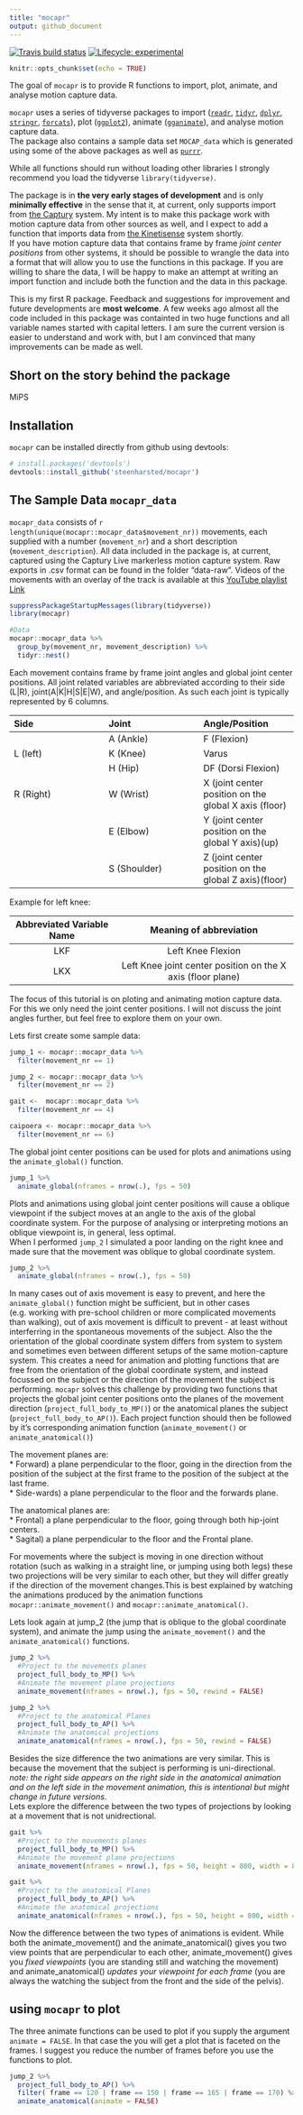 ```yaml
---
title: "mocapr"
output: github_document
---
```

<!-- README.md is generated from README.Rmd. Please edit that file -->
<!-- badges: start -->
[![Travis build status](https://travis-ci.com/steenharsted/mocapr.svg?branch=master)](https://travis-ci.com/steenharsted/mocapr)
[![Lifecycle: experimental](https://img.shields.io/badge/lifecycle-experimental-orange.svg)](https://www.tidyverse.org/lifecycle/#experimental)
<!-- badges: end -->


```r
knitr::opts_chunk$set(echo = TRUE)
```

The goal of `mocapr` is to provide R functions to import, plot, animate, and analyse motion capture data. 

`mocapr` uses a series of tidyverse packages to import ([`readr`](https://github.com/tidyverse/readr), [`tidyr`](https://github.com/tidyverse/tidyr), [`dplyr`](https://github.com/tidyverse/dplyr), [`stringr`](https://github.com/tidyverse/stringr), [`forcats`](https://github.com/tidyverse/forcats)), plot ([`ggplot2`](https://github.com/tidyverse/ggplot2)), animate ([`gganimate`](https://github.com/thomasp85/gganimate)), and analyse motion capture data.  
The package also contains a sample data set `MOCAP_data` which is generated using some of the above packages as well as [`purrr`](https://github.com/tidyverse/purrr).

While all functions should run without loading other libraries I strongly recommend you load the tidyverse `library(tidyverse)`.


The package is in **the very early stages of development** and is only **minimally effective** in the sense that it, at current, only supports import from [the Captury](http://thecaptury.com/) system. My intent is to make this package work with motion capture data from other sources as well, and I expect to add a function that imports data from [the Kinetisense](https://kinetisense.com/) system shortly.  
If you have motion capture data that contains frame by frame *joint center positions* from other systems, it should be possible to wrangle the data into a format that will allow you to use the functions in this package. If you are willing to share the data, I will be happy to make an attempt at writing an import function and include both the function and the data in this package.      

This is my first R package. Feedback and suggestions for improvement and future developments are **most welcome**. A few weeks ago almost all the code included in this package was containted in two huge functions and all variable names started with capital letters. I am sure the current version is easier to understand and work with, but I am convinced that many improvements can be made as well.

## Short on the story behind the package
MiPS



## Installation
`mocapr` can  be installed directly from github using devtools:

```r
# install.packages('devtools')
devtools::install_github('steenharsted/mocapr')
```


## The Sample Data `mocapr_data`
`mocapr_data` consists of `r length(unique(mocapr::mocapr_data$movement_nr))` movements, each supplied with a number (`movement_nr`) and a short description (`movement_description`). All data included in the package is, at current, captured using the Captury Live markerless motion capture system. Raw exports in .csv format can be found in the folder "data-raw". Videos of the movements with an overlay of the track is available at this [YouTube playlist Link](https://www.youtube.com/playlist?list=PLMjrjny4Ymmd1nSGHU0A6dWfEWjBxc-VQ)

```r
suppressPackageStartupMessages(library(tidyverse))
library(mocapr)

#Data
mocapr::mocapr_data %>% 
  group_by(movement_nr, movement_description) %>% 
  tidyr::nest()
```

Each movement contains frame by frame joint angles and global joint center positions. All joint related variables are abbreviated according to their side (L|R), joint(A|K|H|S|E|W), and angle/position. As such each joint is typically represented by 6 columns.   

| Side    | Joint        |Angle/Position |
| :---    | :---         | :---          |    
|         | A  (Ankle)   |F  (Flexion)   |
|L (left) | K  (Knee)    |Varus          |
|         | H  (Hip)     |DF (Dorsi Flexion)|
|R (Right)| W  (Wrist)   |X  (joint center position on the global X axis (floor)|
|         | E  (Elbow)   |Y  (joint center position on the global Y axis)(up)|
|         | S  (Shoulder)|Z  (joint center position on the global Z axis)(floor)|


Example for left knee:

| Abbreviated Variable Name | Meaning of abbreviation |
| :---:        |     :---:      | 
|LKF | Left Knee Flexion | 
|LKX | Left Knee joint center position on the X axis (floor plane) | 


The focus of this tutorial is on ploting and animating motion capture data. For this we only need the joint center positions. I will not discuss the joint angles further, but feel free to explore them on your own.

Lets first create some sample data:
```r
jump_1 <- mocapr::mocapr_data %>% 
  filter(movement_nr == 1)

jump_2 <- mocapr::mocapr_data %>% 
  filter(movement_nr == 2)

gait <-  mocapr::mocapr_data %>% 
  filter(movement_nr == 4)

caipoera <- mocapr::mocapr_data %>% 
  filter(movement_nr == 6)
```


The global joint center positions can be used for plots and animations using the `animate_global()` function.
```r
jump_1 %>% 
  animate_global(nframes = nrow(.), fps = 50)
```
Plots and animations using global joint center positions will cause a oblique viewpoint if the subject moves at an angle to the axis of the global coordinate system. For the purpose of analysing or interpreting motions an oblique viewpoint is, in general, less optimal.  
When I performed `jump_2` I simulated a poor landing on the right knee and made sure that the movement was oblique to global coordinate system. 
```r
jump_2 %>% 
  animate_global(nframes = nrow(.), fps = 50)
```

In many cases out of axis movement is easy to prevent, and here the `animate_global()` function might be sufficient, but in other cases (e.g. working with pre-school children or more complicated movements than walking), out of axis movement is difficult to prevent - at least without interferring in the spontaneous movements of the subject. Also the the orientation of the global coordinate system differs from system to system and sometimes even between different setups of the same motion-capture system. This creates a need for animation and plotting functions that are free from the orientation of the global coordinate system, and instead focussed on the subject or the direction of the movement the subject is performing.
`mocapr` solves this challenge by providing two functions that projects the global joint center positions onto the planes of the movement direction (`project_full_body_to_MP()`) or the anatomical planes the subject (`project_full_body_to_AP()`). Each project function should then be followed by it's corresponding animation function (`animate_movement()` or `animate_anatomical()`)

The movement planes are:  
* Forward) a plane perpendicular to the floor, going in the direction from the position of the subject at the first frame to the position of the subject at the last frame.  
* Side-wards) a plane perpendicular to the floor and the forwards plane.  

The anatomical planes are:  
* Frontal) a plane perpendicular to the floor, going through both hip-joint centers.  
* Sagital) a plane perpendicular to the floor and the Frontal plane.  

For movements where the subject is moving in one direction without rotation (such as walking in a straight line, or jumping using both legs) these two projections will be very similar to each other, but they will differ greatly if the direction of the movement changes.This is best explained by watching the animations produced by the animation functions `mocapr::animate_movement()` and `mocapr::animate_anatomical()`.

Lets look again at jump_2 (the jump that is oblique to the global coordinate system), and animate the jump using the `animate_movement()` and the `animate_anatomical()` functions.
```r
jump_2 %>%
  #Project to the movements planes
  project_full_body_to_MP() %>%
  #Animate the movement plane projections
  animate_movement(nframes = nrow(.), fps = 50, rewind = FALSE)
```

```r
jump_2 %>% 
  #Project to the anatomical Planes 
  project_full_body_to_AP() %>% 
  #Animate the anatomical projections
  animate_anatomical(nframes = nrow(.), fps = 50, rewind = FALSE)
```

Besides the size difference the two animations are very similar. This is because the movement that the subject is performing is uni-directional.   
*note: the right side appears on the right side in the anatomical animation and on the left side in the movement animation, this is intentional but might change in future versions*.  
Lets explore the difference between the two types of projections by looking at a movement that is not unidrectional.   
```r
gait %>%
  #Project to the movements planes
  project_full_body_to_MP() %>%
  #Animate the movement plane projections
  animate_movement(nframes = nrow(.), fps = 50, height = 800, width = 800)
```

```r
gait %>% 
  #Project to the anatomical Planes 
  project_full_body_to_AP() %>% 
  #Animate the anatomical projections
  animate_anatomical(nframes = nrow(.), fps = 50, height = 800, width = 800)
```

Now the difference between the two types of animations is evident. While both the animate_movement() and the animate_anatomical() gives you two view points that are perpendicular to each other, animate_movement() gives you *fixed viewpoints* (you are standing still and watching the movement) and animate_anatomical() *updates your viewpoint for each frame* (you are always the watching the subject from the front and the side of the pelvis).


## using `mocapr` to plot
The three animate functions can be used to plot if you supply the argument `animate = FALSE`. In that case the you will get a plot that is faceted on the frames. I suggest you reduce the number of frames before you use the functions to plot.

```r
jump_2 %>% 
  project_full_body_to_AP() %>% 
  filter( frame == 120 | frame == 150 | frame == 165 | frame == 170) %>% 
  animate_anatomical(animate = FALSE)
```

